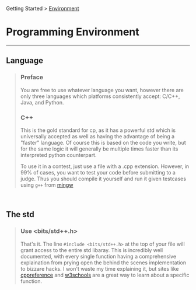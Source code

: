 Getting Started > [Environment](/docs/environment/)
# Programming Environment
---
## Language
> ### Preface
> You are free to use whatever language you want, however there are only three languages
which platforms consistently accept: C/C++, Java, and Python.
>
> ### C++
> This is the gold standard for cp, as it has a powerful std which is universally accepted as well
as having the advantage of being a "faster" language. Of course this is based on the code you write,
but for the same logic it will generally be multiple times faster than its interpreted python counterpart.
>
> To use it in a contest, just use a file with a .cpp extension. However, in 99% of cases, you want to test your code
before submitting to a judge. Thus you should compile it yourself and run it given testcases using `g++` from 
[mingw](https://www.mingw-w64.org/downloads/)
> 

&nbsp;
## The std
> ### Use <bits/std++.h>
> That's it. The line `#include <bits/std++.h>` at the top of your file will grant access
to the entire std libaray. This is incredibly well documented, with every single function
having a comprehensive explaination from prying open the behind the scenes implementation to bizzare
hacks. I won't waste my time explaining it, but sites like [cppreference](https://www.mingw-w64.org/downloads/)
and [w3schools](https://www.mingw-w64.org/downloads/) are a great way to learn about a specific function.